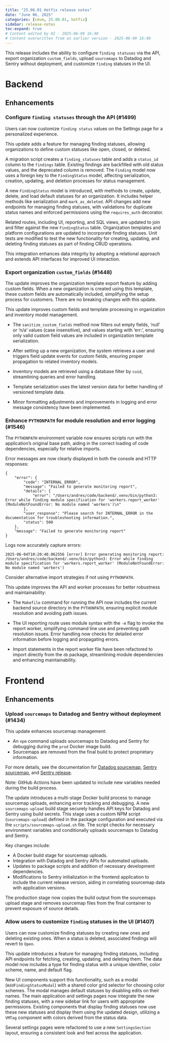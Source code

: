 ```yaml
---
title: "25.06.01 Hotfix release notes"
date: "June 06, 2025"
categories: [cmvm, 25.06.01, hotfix]
sidebar: release-notes
toc-expand: true
# Content edited by AI - 2025-06-09 16:40
# Content overwritten from an earlier version - 2025-06-09 16:40
---
```


This release includes the ability to configure `finding statuses` via the API, export organization `custom_fields`, upload `sourcemaps` to Datadog and Sentry without deployment, and customize `finding` statuses in the UI.

# Backend
<!--- Tag: [cmvm/25.06.01](https://github.com/validmind/backend/releases/tag/cmvm/25.06.01) --->
<!--- Compare API call: gh api repos/validmind/backend/compare/dff41c635ccf1fc06e135076d086978769c8ce33...dff41c635ccf1fc06e135076d086978769c8ce33 --->

## Enhancements


<!--- PR #1499: https://github.com/validmind/backend/pull/1499 --->
<!--- Labels: enhancement --->
### Configure `finding statuses` through the API (#1499)

Users can now customize `finding status` values on the Settings page for a personalized experience.

This update adds a feature for managing finding statuses, allowing organizations to define custom statuses like open, closed, or deleted.

A migration script creates a `finding_statuses` table and adds a `status_id` column to the `findings` table. Existing findings are backfilled with old status values, and the deprecated column is removed. The `Finding` model now uses a foreign key to the `FindingStatus` model, affecting serialization, creation, updating, and deletion processes for status management.

A new `FindingStatus` model is introduced, with methods to create, update, delete, and load default statuses for an organization. It includes helper methods like serialization and `mark_as_deleted`. API changes add new endpoints for managing finding statuses, with validations for duplicate status names and enforced permissions using the `requires_auth` decorator.

Related routes, including UI, reporting, and SQL views, are updated to join and filter against the new `FindingStatus` table. Organization templates and platform configurations are updated to incorporate finding statuses. Unit tests are modified to test the new functionality for creating, updating, and deleting finding statuses as part of finding CRUD operations.

This integration enhances data integrity by adopting a relational approach and extends API interfaces for improved UI interaction.


<!--- PR #1448: https://github.com/validmind/backend/pull/1448 --->
<!--- Labels: enhancement, python --->
### Export organization `custom_fields` (#1448)

The update improves the organization template export feature by adding custom fields. When a new organization is created using this template, these custom fields are automatically included, simplifying the setup process for customers. There are no breaking changes with this update.

This update improves custom fields and template processing in organization and inventory model management.

- The `sanitize_custom_fields` method now filters out empty fields, 'null' or 'n/a' values (case insensitive), and values starting with 'err:', ensuring only valid custom field values are included in organization template serialization.

- After setting up a new organization, the system retrieves a user and triggers field update events for custom fields, ensuring proper propagation to related inventory models.

- Inventory models are retrieved using a database filter by `cuid`, streamlining queries and error handling.

- Template serialization uses the latest version data for better handling of versioned template data.

- Minor formatting adjustments and improvements in logging and error message consistency have been implemented.

<!-- ### Changes with no label -->


<!--- PR #1558: https://github.com/validmind/backend/pull/1558 --->
<!--- Labels: none --->
<!--- ### Merge staging into production `prod-1.30.16` (#1558) --->
<!-- Merge PR - not included in release notes. -->


<!--- PR #1555: https://github.com/validmind/backend/pull/1555 --->
<!--- Labels: none --->
<!--- ### Merge `main` into `staging` (#1555) --->
<!-- Merge PR - not included in release notes. -->


<!--- PR #1534: https://github.com/validmind/backend/pull/1534 --->
<!--- Labels: none --->
<!--- ### Merge `production` deployment workflows and relocate them (#1534) --->
<!-- Merge PR - not included in release notes. -->


<!--- PR #1560: https://github.com/validmind/backend/pull/1560 --->
<!--- Labels: none --->
<!--- ### Merge `main` into `staging-1.30.16` (#1560) --->
<!-- Merge PR - not included in release notes. -->


<!--- PR #1557: https://github.com/validmind/backend/pull/1557 --->
<!--- Labels: none --->
<!--- ### Merge `main` into `staging` for version `1.30.16` (#1557) --->
<!-- Merge PR - not included in release notes. -->


<!--- PR #1563: https://github.com/validmind/backend/pull/1563 --->
<!--- Labels: none --->
<!--- ### Merge `main` into `staging` for version `1.30.16` (#1563) --->
<!-- Merge PR - not included in release notes. -->


<!--- PR #1561: https://github.com/validmind/backend/pull/1561 --->
<!--- Labels: none --->
<!--- ### Merge `staging` into `production` for version `prod-1.30.16` (#1561) --->
<!-- Merge PR - not included in release notes. -->


<!--- PR #1564: https://github.com/validmind/backend/pull/1564 --->
<!--- Labels: none --->
<!--- ### Merge `staging` into `prod-1.30.16` (#1564) --->
<!-- Merge PR - not included in release notes. -->


<!--- PR #1407: https://github.com/validmind/backend/pull/1407 --->
<!--- Labels: none --->
<!--- ### Merge `litellm` Dockerfiles (#1407) --->
<!-- Merge PR - not included in release notes. -->


<!--- PR #1546: https://github.com/validmind/backend/pull/1546 --->
<!--- Labels: none --->
### Enhance `PYTHONPATH` for module resolution and error logging (#1546)

The `PYTHONPATH` environment variable now ensures scripts run with the application's original base path, aiding in the correct loading of code dependencies, especially for relative imports.

Error messages are now clearly displayed in both the console and HTTP responses:

```
{
    "error": {
        "code": "INTERNAL_ERROR",
        "message": "Failed to generate monitoring report",
        "details": {
            "error": "/Users/andres/code/backend/.venv/bin/python3: Error while finding module specification for 'workers.report_worker' (ModuleNotFoundError: No module named 'workers')\n"
        },
        "user_response": "Please search for INTERNAL_ERROR in the documentation for troubleshooting information.",
        "status": 500
    },
    "message": "Failed to generate monitoring report"
}
```

Logs now accurately capture errors:

```
2025-06-04T10:20:40.062556 [error] Error generating monitoring report: /Users/andres/code/backend/.venv/bin/python3: Error while finding module specification for 'workers.report_worker' (ModuleNotFoundError: No module named 'workers')
```

Consider alternative import strategies if not using `PYTHONPATH`.

This update improves the API and worker processes for better robustness and maintainability:

- The `Makefile` command for running the API now includes the current backend source directory in the `PYTHONPATH`, ensuring explicit module resolution and avoiding path issues.

- The UI reporting route uses module syntax with the `-m` flag to invoke the report worker, simplifying command line use and preventing path resolution issues. Error handling now checks for detailed error information before logging and propagating errors.

- Import statements in the report worker file have been refactored to import directly from the `db` package, streamlining module dependencies and enhancing maintainability.


# Frontend
<!--- Tag: [cmvm/25.06.01](https://github.com/validmind/frontend/releases/tag/cmvm/25.06.01) --->
<!--- Compare API call: gh api repos/validmind/frontend/compare/b8bf52856a0baecb990b075bd2eeeadc89dcc0dc...b8bf52856a0baecb990b075bd2eeeadc89dcc0dc --->

## Enhancements


<!--- PR #1434: https://github.com/validmind/frontend/pull/1434 --->
<!--- Labels: enhancement --->
### Upload `sourcemaps` to Datadog and Sentry without deployment (#1434)

This update enhances sourcemap management:

- An `npm` command uploads sourcemaps to Datadog and Sentry for debugging during the `prod` Docker image build.
- Sourcemaps are removed from the final build to protect proprietary information.

For more details, see the documentation for [Datadog sourcemap](https://docs.datadoghq.com/real_user_monitoring/guide/upload-javascript-source-maps/), [Sentry sourcemap](https://docs.sentry.io/platforms/javascript/sourcemaps/uploading/cli/), and [Sentry release](https://docs.sentry.io/cli/releases/).

Note: GitHub Actions have been updated to include new variables needed during the build process.

The update introduces a multi-stage Docker build process to manage sourcemap uploads, enhancing error tracking and debugging. A new `sourcemaps-upload` build stage securely handles API keys for Datadog and Sentry using build secrets. This stage uses a custom NPM script (`sourcemaps-upload`) defined in the package configuration and executed via the `scripts/sourcemaps-upload.sh` file. The script checks for necessary environment variables and conditionally uploads sourcemaps to Datadog and Sentry.

Key changes include:

- A Docker build stage for sourcemap uploads.
- Integration with Datadog and Sentry APIs for automated uploads.
- Updates to package scripts and addition of necessary development dependencies.
- Modifications to Sentry initialization in the frontend application to include the current release version, aiding in correlating sourcemap data with application versions.

The production stage now copies the build output from the sourcemaps upload stage and removes sourcemap files from the final container to prevent exposure of source details.


<!--- PR #1407: https://github.com/validmind/frontend/pull/1407 --->
<!--- Labels: enhancement --->
### Allow users to customize `finding` statuses in the UI (#1407)

Users can now customize finding statuses by creating new ones and deleting existing ones. When a status is deleted, associated findings will revert to `Open`.

This update introduces a feature for managing finding statuses, including API endpoints for fetching, creating, updating, and deleting them. The data model now includes a type for finding status with a unique identifier, color scheme, name, and default flag.

New UI components support this functionality, such as a modal (`AddFindingStatusModal`) with a shared color grid selector for choosing color schemes. The modal manages default statuses by disabling edits on their names. The main application and settings pages now integrate the new finding statuses, with a new sidebar link for users with appropriate permissions. Existing components that display finding statuses now use these new statuses and display them using the updated design, utilizing a `VMTag` component with colors derived from the status data.

Several settings pages were refactored to use a new `SettingsSection` layout, ensuring a consistent look and feel across the application.

<!-- ### Changes with no label -->


<!--- PR #1445: https://github.com/validmind/frontend/pull/1445 --->
<!--- Labels: none --->
<!--- ### Merge `main` into `staging` for version `1.36.3` (#1445) --->
<!-- Merge PR - not included in release notes. -->


<!--- PR #1446: https://github.com/validmind/frontend/pull/1446 --->
<!--- Labels: none --->
<!--- ### Merge `staging` into `prod` for version `1.36.3` (#1446) --->
<!-- Merge PR - not included in release notes. -->


<!--- # Agents --->
<!--- Tag cmvm/25.06.01 not found in agents repository --->
<!-- No tag found in this repository -->

<!--- # Installation --->
<!--- Tag cmvm/25.06.01 not found in installation repository --->
<!-- No tag found in this repository -->

<!--- # Documentation --->
<!--- Tag: [cmvm/25.06.01](https://github.com/validmind/documentation/releases/tag/cmvm/25.06.01) --->
<!--- Compare API call: gh api repos/validmind/documentation/compare/20af028d3131d40d1a545bcbf0e2eddc31a724f0...20af028d3131d40d1a545bcbf0e2eddc31a724f0 --->
<!-- No public PRs found for this release -->

<!--- # Validmind-library --->
<!--- Tag cmvm/25.06.01 not found in validmind-library repository --->
<!-- No tag found in this repository -->
